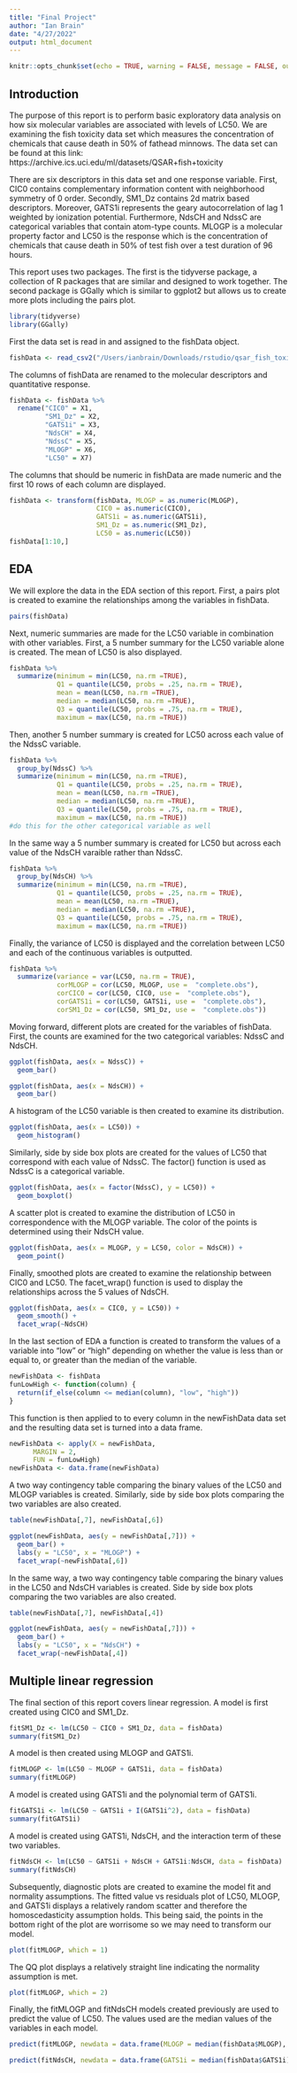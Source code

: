 ```yaml
---
title: "Final Project"
author: "Ian Brain"
date: "4/27/2022"
output: html_document
---
```


```r
knitr::opts_chunk$set(echo = TRUE, warning = FALSE, message = FALSE, out.width = 400)
```
## Introduction

The purpose of this report is to perform basic exploratory data analysis on how six molecular variables are associated with levels of LC50. We are examining the fish toxicity data set which measures the concentration of chemicals that cause death in 50% of fathead minnows.
The data set can be found at this link: https://archive.ics.uci.edu/ml/datasets/QSAR+fish+toxicity



There are six descriptors in this data set and one response variable. First, CIC0 contains complementary information content with neighborhood symmetry of 0 order. Secondly, SM1_Dz contains 2d matrix based descriptors. Moreover, GATS1i represents the geary autocorrelation of lag 1 weighted by ionization potential. Furthermore, NdsCH and NdssC are categorical variables that contain atom-type counts. MLOGP is a molecular property factor and LC50 is the response which is the concentration of chemicals that cause death in 50% of test fish over a test duration of 96 hours.

This report uses two packages. The first is the tidyverse package, a collection of R packages that are similar and designed to work together. The second package is GGally which is similar to ggplot2 but allows us to create more plots including the pairs plot. 
```r
library(tidyverse)
library(GGally)
```

First the data set is read in and assigned to the fishData object.
```r
fishData <- read_csv2("/Users/ianbrain/Downloads/rstudio/qsar_fish_toxicity.csv", col_names = FALSE)
```

The columns of fishData are renamed to the molecular descriptors and quantitative response.
```r
fishData <- fishData %>% 
  rename("CIC0" = X1, 
         "SM1_Dz" = X2, 
         "GATS1i" = X3, 
         "NdsCH" = X4, 
         "NdssC" = X5, 
         "MLOGP" = X6,
         "LC50" = X7)
```

The columns that should be numeric in fishData are made numeric and the first 10 rows of each column are displayed.
```r
fishData <- transform(fishData, MLOGP = as.numeric(MLOGP),
                      CIC0 = as.numeric(CIC0),
                      GATS1i = as.numeric(GATS1i),
                      SM1_Dz = as.numeric(SM1_Dz),
                      LC50 = as.numeric(LC50))
fishData[1:10,]
```

## EDA

We will explore the data in the EDA section of this report. First, a pairs plot is created to examine the relationships among the variables in fishData.
```r
pairs(fishData)
```

Next, numeric summaries are made for the LC50 variable in combination with other variables. First, a 5 number summary for the LC50 variable alone is created. The mean of LC50 is also displayed.
```r
fishData %>% 
  summarize(minimum = min(LC50, na.rm =TRUE), 
            Q1 = quantile(LC50, probs = .25, na.rm = TRUE), 
            mean = mean(LC50, na.rm =TRUE), 
            median = median(LC50, na.rm =TRUE), 
            Q3 = quantile(LC50, probs = .75, na.rm = TRUE), 
            maximum = max(LC50, na.rm =TRUE))
```

Then, another 5 number summary is created for LC50 across each value of the NdssC variable.
```r
fishData %>% 
  group_by(NdssC) %>% 
  summarize(minimum = min(LC50, na.rm =TRUE), 
            Q1 = quantile(LC50, probs = .25, na.rm = TRUE), 
            mean = mean(LC50, na.rm =TRUE), 
            median = median(LC50, na.rm =TRUE), 
            Q3 = quantile(LC50, probs = .75, na.rm = TRUE), 
            maximum = max(LC50, na.rm =TRUE))
#do this for the other categorical variable as well
```

In the same way a 5 number summary is created for LC50 but across each value of the NdsCH varaible rather than NdssC.
```r
fishData %>% 
  group_by(NdsCH) %>% 
  summarize(minimum = min(LC50, na.rm =TRUE), 
            Q1 = quantile(LC50, probs = .25, na.rm = TRUE), 
            mean = mean(LC50, na.rm =TRUE), 
            median = median(LC50, na.rm =TRUE), 
            Q3 = quantile(LC50, probs = .75, na.rm = TRUE), 
            maximum = max(LC50, na.rm =TRUE))
```

Finally, the variance of LC50 is displayed and the correlation between LC50 and each of the continuous variables is outputted.
```r
fishData %>%
  summarize(variance = var(LC50, na.rm = TRUE),
            corMLOGP = cor(LC50, MLOGP, use =  "complete.obs"),
            corCIC0 = cor(LC50, CIC0, use =  "complete.obs"),
            corGATS1i = cor(LC50, GATS1i, use =  "complete.obs"),
            corSM1_Dz = cor(LC50, SM1_Dz, use =  "complete.obs"))

```

Moving forward, different plots are created for the variables of fishData. First, the counts are examined for the two categorical variables: NdssC and NdsCH.
```r
ggplot(fishData, aes(x = NdssC)) + 
  geom_bar()

ggplot(fishData, aes(x = NdsCH)) + 
  geom_bar()
```

A histogram of the LC50 variable is then created to examine its distribution. 
```r
ggplot(fishData, aes(x = LC50)) + 
  geom_histogram()
```

Similarly, side by side box plots are created for the values of LC50 that correspond with each value of NdssC. The factor() function is used as NdssC is a categorical variable.
```r
ggplot(fishData, aes(x = factor(NdssC), y = LC50)) + 
  geom_boxplot()
```

A scatter plot is created to examine the distribution of LC50 in correspondence with the MLOGP variable. The color of the points is determined using their NdsCH value.
```r
ggplot(fishData, aes(x = MLOGP, y = LC50, color = NdsCH)) + 
  geom_point()
```

Finally, smoothed plots are created to examine the relationship between CIC0 and LC50. The facet_wrap() function is used to display the relationships across the 5 values of NdsCH.
```r
ggplot(fishData, aes(x = CIC0, y = LC50)) + 
  geom_smooth() + 
  facet_wrap(~NdsCH)
```

In the last section of EDA a function is created to transform the values of a variable into "low" or "high" depending on whether the value is less than or equal to, or greater than the median of the variable.
```r
newFishData <- fishData
funLowHigh <- function(column) {
  return(if_else(column <= median(column), "low", "high"))
}
```

This function is then applied to to every column in the newFishData data set and the resulting data set is turned into a data frame.
```r
newFishData <- apply(X = newFishData,
      MARGIN = 2,
      FUN = funLowHigh)
newFishData <- data.frame(newFishData)
```

A two way contingency table comparing the binary values of the LC50 and MLOGP variables is created. Similarly, side by side box plots comparing the two variables are also created.
```r
table(newFishData[,7], newFishData[,6])

ggplot(newFishData, aes(y = newFishData[,7])) + 
  geom_bar() +
  labs(y = "LC50", x = "MLOGP") +
  facet_wrap(~newFishData[,6])
```

In the same way, a two way contingency table comparing the binary values in the LC50 and NdsCH variables is created. Side by side box plots comparing the two variables are also created.
```r
table(newFishData[,7], newFishData[,4])

ggplot(newFishData, aes(y = newFishData[,7])) + 
  geom_bar() +
  labs(y = "LC50", x = "NdsCH") +
  facet_wrap(~newFishData[,4])
```

## Multiple linear regression

The final section of this report covers linear regression. A model is first created using CIC0 and SM1_Dz. 
```r
fitSM1_Dz <- lm(LC50 ~ CIC0 + SM1_Dz, data = fishData)
summary(fitSM1_Dz)
```

A model is then created using MLOGP and GATS1i.
```r
fitMLOGP <- lm(LC50 ~ MLOGP + GATS1i, data = fishData)
summary(fitMLOGP)
```

A model is created using GATS1i and the polynomial term of GATS1i.
```r
fitGATS1i <- lm(LC50 ~ GATS1i + I(GATS1i^2), data = fishData)
summary(fitGATS1i)
```

A model is created using GATS1i, NdsCH, and the interaction term of these two variables. 
```r
fitNdsCH <- lm(LC50 ~ GATS1i + NdsCH + GATS1i:NdsCH, data = fishData)
summary(fitNdsCH)
```

Subsequently, diagnostic plots are created to examine the model fit and normality assumptions. The fitted value vs residuals plot of LC50, MLOGP, and GATS1i displays a relatively random scatter and therefore the homoscedasticity assumption holds. This being said, the points in the bottom right of the plot are worrisome so we may need to transform our model.
```r
plot(fitMLOGP, which = 1)
```

The QQ plot displays a relatively straight line indicating the normality assumption is met.
```r
plot(fitMLOGP, which = 2)
```

Finally, the fitMLOGP and fitNdsCH models created previously are used to predict the value of LC50. The values used are the median values of the variables in each model.
```r
predict(fitMLOGP, newdata = data.frame(MLOGP = median(fishData$MLOGP), GATS1i = median(fishData$GATS1i)))

predict(fitNdsCH, newdata = data.frame(GATS1i = median(fishData$GATS1i), NdsCH = median(fishData$NdsCH)))
```






